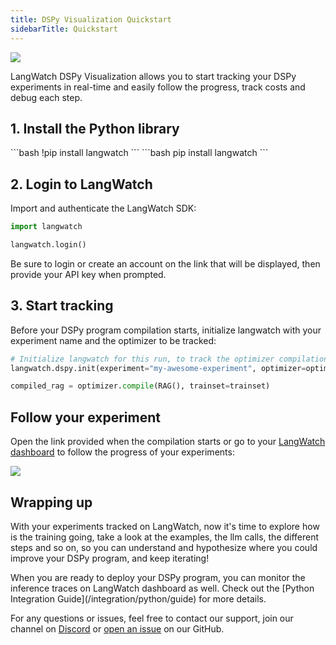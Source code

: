```yaml
---
title: DSPy Visualization Quickstart
sidebarTitle: Quickstart
---
```


[<img align="center" src="https://colab.research.google.com/assets/colab-badge.svg" />](https://colab.research.google.com/github/langwatch/langwatch/blob/main/python-sdk/examples/dspy_visualization.ipynb)

LangWatch DSPy Visualization allows you to start tracking your DSPy experiments in real-time and easily follow the progress, track costs and debug each step.

## 1. Install the Python library

<Tabs>
  <Tab title="Notebook">
  ```bash
  !pip install langwatch
  ```
  </Tab>
  <Tab title="Command Line">
  ```bash
  pip install langwatch
  ```
  </Tab>
</Tabs>

## 2. Login to LangWatch

Import and authenticate the LangWatch SDK:

```python
import langwatch

langwatch.login()
```

Be sure to login or create an account on the link that will be displayed, then provide your API key when prompted.

## 3. Start tracking

Before your DSPy program compilation starts, initialize langwatch with your experiment name and the optimizer to be tracked:

```python
# Initialize langwatch for this run, to track the optimizer compilation
langwatch.dspy.init(experiment="my-awesome-experiment", optimizer=optimizer)

compiled_rag = optimizer.compile(RAG(), trainset=trainset)
```

## Follow your experiment

Open the link provided when the compilation starts or go to your [LangWatch dashboard](https://app.langwatch.com) to follow the progress of your experiments:

<Frame>
  <img src="/images/dspy-visualizer.png" style={{ borderRadius: "0.5rem" }} />
</Frame>

## Wrapping up

With your experiments tracked on LangWatch, now it's time to explore how is the training going, take a look at the examples, the llm calls,
the different steps and so on, so you can understand and hypothesize where you could improve your DSPy program, and keep iterating!

<Note>
When you are ready to deploy your DSPy program, you can monitor the inference traces on LangWatch dashboard as well. Check out the [Python Integration Guide](/integration/python/guide) for more details.
</Note>

For any questions or issues, feel free to contact our support, join our channel on [Discord](https://discord.com/invite/kT4PhDS2gH) or [open an issue](https://github.com/langwatch/langwatch/issues) on our GitHub.
